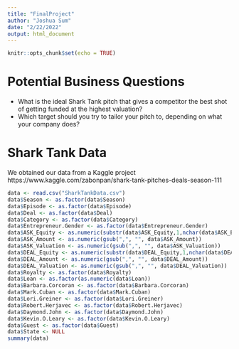 ```yaml
---
title: "FinalProject"
author: "Joshua Sum"
date: "2/22/2022"
output: html_document
---
```


```r
knitr::opts_chunk$set(echo = TRUE)
```

# Potential Business Questions
- What is the ideal Shark Tank pitch that gives a competitor the best shot of getting funded at the highest valuation?
- Which target should you try to tailor your pitch to, depending on what your company does?

# Shark Tank Data
We obtained our data from a Kaggle project https://www.kaggle.com/zabonpan/shark-tank-pitches-deals-season-111
```r
data <- read.csv("SharkTankData.csv")
data$Season <- as.factor(data$Season)
data$Episode <- as.factor(data$Episode)
data$Deal <- as.factor(data$Deal)
data$Category <- as.factor(data$Category)
data$Entrepreneur.Gender <- as.factor(data$Entrepreneur.Gender)
data$ASK_Equity <- as.numeric(substr(data$ASK_Equity,1,nchar(data$ASK_Equity)-1))/100
data$ASK_Amount <- as.numeric(gsub(",", "", data$ASK_Amount))
data$ASK_Valuation <- as.numeric(gsub(",", "", data$ASK_Valuation))
data$DEAL_Equity <- as.numeric(substr(data$DEAL_Equity,1,nchar(data$DEAL_Equity)-1))/100
data$DEAL_Amount <- as.numeric(gsub(",", "", data$DEAL_Amount))
data$DEAL_Valuation <- as.numeric(gsub(",", "", data$DEAL_Valuation))
data$Royalty <- as.factor(data$Royalty)
data$Loan <- as.factor(as.numeric(data$Loan))
data$Barbara.Corcoran <- as.factor(data$Barbara.Corcoran)
data$Mark.Cuban <- as.factor(data$Mark.Cuban)
data$Lori.Greiner <- as.factor(data$Lori.Greiner)
data$Robert.Herjavec <- as.factor(data$Robert.Herjavec)
data$Daymond.John <- as.factor(data$Daymond.John)
data$Kevin.O.Leary <- as.factor(data$Kevin.O.Leary)
data$Guest <- as.factor(data$Guest)
data$State <- NULL
summary(data)
```